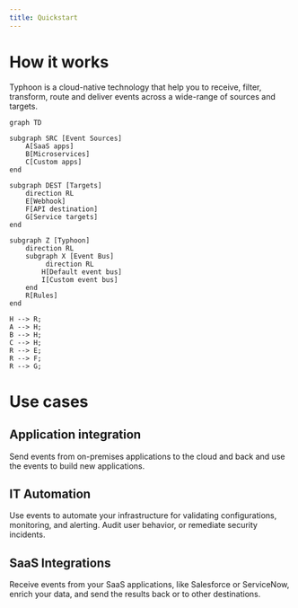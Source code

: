 ```yaml
---
title: Quickstart
---
```


# How it works

Typhoon is a cloud-native technology that help you to receive, filter, transform, route and deliver events
across a wide-range of sources and targets.

```mermaid
graph TD

subgraph SRC [Event Sources]
    A[SaaS apps]
    B[Microservices]
    C[Custom apps]
end

subgraph DEST [Targets]
    direction RL
    E[Webhook]
    F[API destination]
    G[Service targets]
end

subgraph Z [Typhoon]
    direction RL
    subgraph X [Event Bus]
         direction RL
        H[Default event bus]
        I[Custom event bus]
    end
    R[Rules]
end

H --> R;
A --> H;
B --> H;
C --> H;
R --> E;
R --> F;
R --> G;
```

# Use cases

## Application integration

Send events from on-premises applications to the cloud and back and use the events to build new applications.

## IT Automation

Use events to automate your infrastructure for validating configurations, monitoring, and alerting.
Audit user behavior, or remediate security incidents.

## SaaS Integrations

Receive events from your SaaS applications, like Salesforce or ServiceNow, enrich your data,
and send the results back or to other destinations.